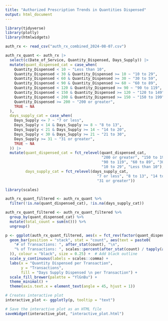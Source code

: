 ```yaml
---
title: "Authorized Prescription Trends in Quantities Dispensed"
output: html_document
---
```


```r
library(tidyverse)
library(plotly)
library(htmlwidgets)

auth_rx <- read_csv("auth_rx_combined_2024-08-07.csv")
```

```r
auth_rx_quant <- auth_rx |> 
  select(c(Date_of_Service, Quantity_Dispensed, Days_Supply)) |> 
  mutate(quant_dispensed_cat = case_when(
    Quantity_Dispensed < 10 ~ "Less than 10",
    Quantity_Dispensed < 30 & Quantity_Dispensed >= 10 ~ "10 to 29",
    Quantity_Dispensed < 60 & Quantity_Dispensed >= 30 ~ "30 to 59",
    Quantity_Dispensed < 90 & Quantity_Dispensed >= 60 ~ "60 to 89",
    Quantity_Dispensed < 120 & Quantity_Dispensed >= 90 ~ "90 to 119",
    Quantity_Dispensed < 150 & Quantity_Dispensed >= 120 ~ "120 to 149",
    Quantity_Dispensed < 200 & Quantity_Dispensed >= 150 ~ "150 to 199",
    Quantity_Dispensed >= 200 ~ "200 or greater",
    TRUE ~ NA
  ),
  days_supply_cat = case_when(
    Days_Supply <= 7 ~ "7 or less",
    Days_Supply < 14 & Days_Supply >= 8 ~ "8 to 13",
    Days_Supply < 21 & Days_Supply >= 14 ~ "14 to 20",
    Days_Supply < 30 & Days_Supply >= 21 ~ "21 to 30",
    Days_Supply >= 31 ~ "31 or greater",
    TRUE ~ NA
  )) |> 
  mutate(quant_dispensed_cat = fct_relevel(quant_dispensed_cat, 
                                           "200 or greater", "150 to 199", "120 to 149", 
                                           "90 to 119", "60 to 89", "30 to 59", 
                                           "10 to 29", "Less than 10"),
         days_supply_cat = fct_relevel(days_supply_cat,
                                         "7 or less", "8 to 13", "14 to 20", "21 to 30", 
                                         "31 or greater"))
```

```r
library(scales)

auth_rx_quant_filtered <- auth_rx_quant %>%
  filter(!is.na(quant_dispensed_cat), !is.na(days_supply_cat))

auth_rx_quant_filtered <- auth_rx_quant_filtered %>%
  group_by(quant_dispensed_cat) %>%
  mutate(total_count = sum(n())) %>%
  ungroup()

p <- ggplot(auth_rx_quant_filtered, aes(x = fct_rev(factor(quant_dispensed_cat)), fill = days_supply_cat)) +
  geom_bar(position = "stack", stat = "count", aes(text = paste0(
    "# of Transactions: ", after_stat(count), "\n",
    "% of Transactions: ", scales::percent(after_stat(count) / tapply(after_stat(count), after_stat(x), sum)[after_stat(x)], accuracy = 1)
  )), colour = "black", size = 0.25) +  # Add black outline
  scale_y_continuous(labels = scales::comma) +  
  labs(x = "Quantity Dispensed per Transaction", 
       y = "Transactions", 
       fill = "Days Supply Dispensed \n per Transaction") +
  scale_fill_brewer(palette = "YlGnBu") + 
  theme_minimal() +
  theme(axis.text.x = element_text(angle = 45, hjust = 1))

# Creates interactive plot
interactive_plot <- ggplotly(p, tooltip = "text")

# Save the interactive plot as an HTML file
saveWidget(interactive_plot, "interactive_plot.html")
```
